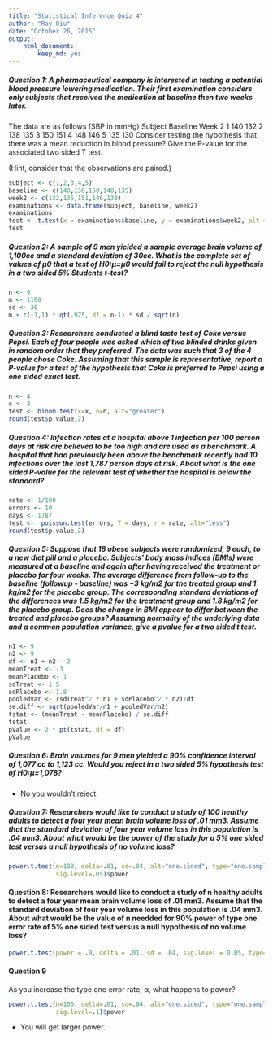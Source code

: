 ```yaml
---
title: "Statistical Inference Quiz 4"
author: "Ray Qiu"
date: "October 26, 2015"
output: 
    html_document:
        keep_md: yes
---
```


##### Question 1: A pharmaceutical company is interested in testing a potential blood pressure lowering medication. Their first examination considers only subjects that received the medication at baseline then two weeks later. 
The data are as follows (SBP in mmHg)
Subject	Baseline	Week 2
1	140	132
2	138	135
3	150	151
4	148	146
5	135	130
Consider testing the hypothesis that there was a mean reduction in blood pressure? Give the P-value for the associated two sided T test.

(Hint, consider that the observations are paired.)
```r
subject <- c(1,2,3,4,5)
baseline <- c(140,138,150,148,135)
week2 <- c(132,135,151,146,130)
examinations <- data.frame(subject, baseline, week2)
examinations
test <- t.test(x = examinations$baseline, y = examinations$week2, alt = "two.sided", paired = TRUE)
test
```

##### Question 2: A sample of 9 men yielded a sample average brain volume of 1,100cc and a standard deviation of 30cc. What is the complete set of values of μ0 that a test of H0:μ=μ0 would fail to reject the null hypothesis in a two sided 5% Students t-test?
```r
n <- 9
m <- 1100
sd <- 30
m + c(-1,1) * qt(.975, df = n-1) * sd / sqrt(n)
```

##### Question 3: Researchers conducted a blind taste test of Coke versus Pepsi. Each of four people was asked which of two blinded drinks given in random order that they preferred. The data was such that 3 of the 4 people chose Coke. Assuming that this sample is representative, report a P-value for a test of the hypothesis that Coke is preferred to Pepsi using a one sided exact test.
```r
n <- 4
x <- 3
test <- binom.test(x=x, n=n, alt="greater")
round(test$p.value,2)
```

##### Question 4: Infection rates at a hospital above 1 infection per 100 person days at risk are believed to be too high and are used as a benchmark. A hospital that had previously been above the benchmark recently had 10 infections over the last 1,787 person days at risk. About what is the one sided P-value for the relevant test of whether the hospital is below the standard?
```r
rate <- 1/100
errors <- 10
days <- 1787
test <-  poisson.test(errors, T = days, r = rate, alt="less")
round(test$p.value,2)
```

##### Question 5: Suppose that 18 obese subjects were randomized, 9 each, to a new diet pill and a placebo. Subjects’ body mass indices (BMIs) were measured at a baseline and again after having received the treatment or placebo for four weeks. The average difference from follow-up to the baseline (followup - baseline) was −3 kg/m2 for the treated group and 1 kg/m2 for the placebo group. The corresponding standard deviations of the differences was 1.5 kg/m2 for the treatment group and 1.8 kg/m2 for the placebo group. Does the change in BMI appear to differ between the treated and placebo groups? Assuming normality of the underlying data and a common population variance, give a pvalue for a two sided t test.
```r
n1 <- 9
n2 <- 9
df <- n1 + n2 - 2
meanTreat <- -3
meanPlacebo <- 1
sdTreat <- 1.5
sdPlacebo <- 1.8
pooledVar <- (sdTreat^2 * n1 + sdPlacebo^2 * n2)/df
se.diff <- sqrt(pooledVar/n1 + pooledVar/n2)
tstat <- (meanTreat - meanPlacebo) / se.diff
tstat
pValue <- 2 * pt(tstat, df = df)
pValue
```

##### Question 6: Brain volumes for 9 men yielded a 90% confidence interval of 1,077 cc to 1,123 cc. Would you reject in a two sided 5% hypothesis test of H0:μ=1,078?

* No you wouldn't reject.

##### Question 7: Researchers would like to conduct a study of 100 healthy adults to detect a four year mean brain volume loss of .01 mm3. Assume that the standard deviation of four year volume loss in this population is .04 mm3. About what would be the power of the study for a 5% one sided test versus a null hypothesis of no volume loss?
```r
power.t.test(n=100, delta=.01, sd=.04, alt="one.sided", type="one.sample", 
             sig.level=.05)$power
```

#### Question 8: Researchers would like to conduct a study of n healthy adults to detect a four year mean brain volume loss of .01 mm3. Assume that the standard deviation of four year volume loss in this population is .04 mm3. About what would be the value of n needded for 90% power of type one error rate of 5% one sided test versus a null hypothesis of no volume loss?
```r
power.t.test(power = .9, delta = .01, sd = .04, sig.level = 0.05, type="one.sample", alt="one.sided")$n
```

#### Question 9
As you increase the type one error rate, α, what happens to power?
```r
power.t.test(n=100, delta=.01, sd=.04, alt="one.sided", type="one.sample",
             sig.level=.1)$power
```

* You will get larger power.
